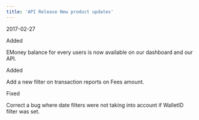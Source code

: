 ```yaml
---
title: 'API Release New product updates'  
---
```

<span class="date">2017-02-27</span>  
  
  
<div class="pill pill-green">Added</div>  
  

EMoney balance for every users is now available on our dashboard and our API.  
<div class="pill pill-green">Added</div>  
  

Add a new filter on transaction reports on Fees amount.  
<div class="pill pill-red">Fixed</div>  
  

Correct a bug where date filters were not taking into account if WalletID filter was set.